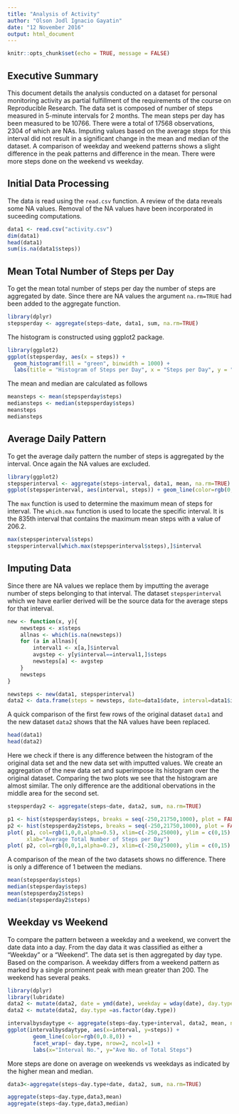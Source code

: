 ```yaml
---
title: "Analysis of Activity"
author: "Olson Jodl Ignacio Gayatin"
date: "12 November 2016"
output: html_document
---
```


```r
knitr::opts_chunk$set(echo = TRUE, message = FALSE)
```

## Executive Summary

This document details the analysis conducted on a dataset for personal monitoring activity as partial fulfillment of the requirements of the course on Reproducible Research.
The data set is composed of number of steps measured in 5-minute intervals for 2 months.
The mean steps per day has been measured to be 10766.
There were a total of 17568 observations, 2304 of which are NAs. Imputing values based on the average steps for this interval did not result in a significant change in the mean and median of the dataset.
A comparison of weekday and weekend patterns shows a slight difference in the peak patterns and difference in the mean. There were more steps done on the weekend vs weekday.

## Initial Data Processing

The data is read using the `read.csv` function. A review of the data reveals some NA values. Removal of the NA values have been incorporated in suceeding computations.
```r
data1 <- read.csv("activity.csv")
dim(data1)
head(data1)
sum(is.na(data1$steps))
```

## Mean Total Number of Steps per Day

To get the mean total number of steps per day the number of steps are aggregated by date. Since there are NA values the argument `na.rm=TRUE` had been added to the aggregate function.

```r
library(dplyr)
stepsperday <- aggregate(steps~date, data1, sum, na.rm=TRUE)
```

The histogram is constructed using ggplot2 package.
```r
library(ggplot2)
ggplot(stepsperday, aes(x = steps)) +
  geom_histogram(fill = "green", binwidth = 1000) +
  labs(title = "Histogram of Steps per Day", x = "Steps per Day", y = "Frequency")
```

The mean and median are calculated as follows

```r
meansteps <- mean(stepsperday$steps)
mediansteps <- median(stepsperday$steps)
meansteps
mediansteps
```

## Average Daily Pattern

To get the average daily pattern the number of steps is aggregated by the interval. Once again the NA values are excluded. 

```r
library(ggplot2)
stepsperinterval <- aggregate(steps~interval, data1, mean, na.rm=TRUE)
ggplot(stepsperinterval, aes(interval, steps)) + geom_line(color=rgb(0,0.8,0)) + labs(x="Interval", y ="Mean No. of Steps") 
```

The `max` function is used to determine the maximum mean of steps for interval. The `which.max` function is used to locate the specific interval. It is the 835th interval that contains the maximum mean steps with a value of 206.2.

```r
max(stepsperinterval$steps)
stepsperinterval[which.max(stepsperinterval$steps),]$interval
```

## Imputing Data

Since there are NA values we replace them by imputting the average number of steps belonging to that interval. The dataset `stepsperinterval` which we have earlier derived will be the source data for the average steps for that interval.

```r
new <- function(x, y){
    newsteps <- x$steps
    allnas <- which(is.na(newsteps))
    for (a in allnas){
        interval1 <- x[a,]$interval
        avgstep <- y[y$interval==interval1,]$steps  
        newsteps[a] <- avgstep
    }
    newsteps
}

newsteps <- new(data1, stepsperinterval)
data2 <- data.frame(steps = newsteps, date=data1$date, interval=data1$interval)
```

A quick comparison of the first few rows of the original dataset `data1` and the new dataset `data2` shows that the NA values have been replaced. 

```r
head(data1)
head(data2)
```

Here we check if there is any difference between the histogram of the original data set and the new data set with imputted values. We create an aggregation of the new data set and superimpose its histogram over the original dataset.
Comparing the two plots we see that the histogram are almost similar.
The only difference are the additional obervations in the middle area for the second set. 

```r
stepsperday2 <- aggregate(steps~date, data2, sum, na.rm=TRUE)
```

```r
p1 <- hist(stepsperday$steps, breaks = seq(-250,21750,1000), plot = FALSE)
p2 <- hist(stepsperday2$steps, breaks = seq(-250,21750,1000), plot = FALSE)
plot( p1, col=rgb(1,0,0,alpha=0.5), xlim=c(-250,25000), ylim = c(0,15), main = "Comparison of Histogram", 
      xlab="Average Total Number of Steps per Day")
plot( p2, col=rgb(0,0,1,alpha=0.2), xlim=c(-250,25000), ylim = c(0,15), add=T)

```

A comparison of the mean of the two datasets shows no difference. There is only a difference of 1 between the medians.
```r
mean(stepsperday$steps)
median(stepsperday$steps)
mean(stepsperday2$steps)
median(stepsperday2$steps)
```


## Weekday vs Weekend

To compare the pattern between a weekday and a weekend, we convert the date data into a day. From the day data it was classified as either a "Weekday" or a "Weekend".
The data set is then aggregated by day type.
Based on the comparison. A weekday differs from a weekend pattern as marked by a single prominent peak with mean greater than 200. The weekend has several peaks.
```r
library(dplyr)
library(lubridate)
data2 <- mutate(data2, date = ymd(date), weekday = wday(date), day.type = ifelse(weekday != 1 & weekday != 7,"Weekday","Weekend"))
data2 <- mutate(data2, day.type =as.factor(day.type))
```

```r
intervalbysdaytype <- aggregate(steps~day.type+interval, data2, mean, na.rm=TRUE)
ggplot(intervalbysdaytype, aes(x=interval, y=steps)) + 
        geom_line(color=rgb(0,0.8,0)) + 
        facet_wrap(~ day.type, nrow=2, ncol=1) +
        labs(x="Interval No.", y="Ave No. of Total Steps")

```

More steps are done on average on weekends vs weekdays as indicated by the higher mean and median.

```r
data3<-aggregate(steps~day.type+date, data2, sum, na.rm=TRUE)
```



```r
aggregate(steps~day.type,data3,mean)
aggregate(steps~day.type,data3,median)
```

